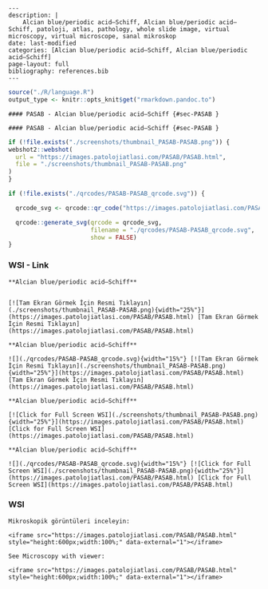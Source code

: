 
```comment
---
description: |
    Alcian blue/periodic acid–Schiff, Alcian blue/periodic acid–Schiff, patoloji, atlas, pathology, whole slide image, virtual microscopy, virtual microscope, sanal mikroskop
date: last-modified
categories: [Alcian blue/periodic acid–Schiff, Alcian blue/periodic acid–Schiff]
page-layout: full
bibliography: references.bib
---
```



```r
source("./R/language.R")
output_type <- knitr::opts_knit$get("rmarkdown.pandoc.to")
```


```asis
#### PASAB - Alcian blue/periodic acid–Schiff {#sec-PASAB }
```


```asis
#### PASAB - Alcian blue/periodic acid–Schiff {#sec-PASAB }
```






```r
if (!file.exists("./screenshots/thumbnail_PASAB-PASAB.png")) {
webshot2::webshot(
  url = "https://images.patolojiatlasi.com/PASAB/PASAB.html",
  file = "./screenshots/thumbnail_PASAB-PASAB.png"
)
}
```



```r
if (!file.exists("./qrcodes/PASAB-PASAB_qrcode.svg")) {

  qrcode_svg <- qrcode::qr_code("https://images.patolojiatlasi.com/PASAB/PASAB.html")

  qrcode::generate_svg(qrcode = qrcode_svg,
                       filename = "./qrcodes/PASAB-PASAB_qrcode.svg",
                       show = FALSE)
}
```











::::: panel-tabset


### WSI - Link








:::: {.content-hidden when-format="pdf"}


```asis

**Alcian blue/periodic acid–Schiff**


[![Tam Ekran Görmek İçin Resmi Tıklayın](./screenshots/thumbnail_PASAB-PASAB.png){width="25%"}](https://images.patolojiatlasi.com/PASAB/PASAB.html) [Tam Ekran Görmek İçin Resmi Tıklayın](https://images.patolojiatlasi.com/PASAB/PASAB.html)

```

::::


:::: {.content-visible when-format="pdf"}

```asis

**Alcian blue/periodic acid–Schiff**

![](./qrcodes/PASAB-PASAB_qrcode.svg){width="15%"} [![Tam Ekran Görmek İçin Resmi Tıklayın](./screenshots/thumbnail_PASAB-PASAB.png){width="25%"}](https://images.patolojiatlasi.com/PASAB/PASAB.html) [Tam Ekran Görmek İçin Resmi Tıklayın](https://images.patolojiatlasi.com/PASAB/PASAB.html)

```



::::




:::: {.content-hidden when-format="pdf"}


```asis

**Alcian blue/periodic acid–Schiff**

[![Click for Full Screen WSI](./screenshots/thumbnail_PASAB-PASAB.png){width="25%"}](https://images.patolojiatlasi.com/PASAB/PASAB.html) [Click for Full Screen WSI](https://images.patolojiatlasi.com/PASAB/PASAB.html)

```

::::


:::: {.content-visible when-format="pdf"}

```asis

**Alcian blue/periodic acid–Schiff**

![](./qrcodes/PASAB-PASAB_qrcode.svg){width="15%"} [![Click for Full Screen WSI](./screenshots/thumbnail_PASAB-PASAB.png){width="25%"}](https://images.patolojiatlasi.com/PASAB/PASAB.html) [Click for Full Screen WSI](https://images.patolojiatlasi.com/PASAB/PASAB.html)

```


::::







### WSI








```asis
Mikroskopik görüntüleri inceleyin:

<iframe src="https://images.patolojiatlasi.com/PASAB/PASAB.html" style="height:600px;width:100%;" data-external="1"></iframe>

```





```asis

See Microscopy with viewer:

<iframe src="https://images.patolojiatlasi.com/PASAB/PASAB.html" style="height:600px;width:100%;" data-external="1"></iframe>

```






:::::












